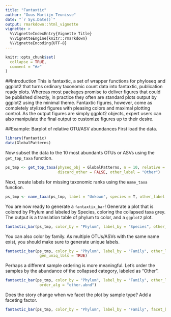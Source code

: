 ```yaml
---
title: "Fantaxtic"
author: "Guus Martijn Teunisse"
date: "`r Sys.Date()`"
output: rmarkdown::html_vignette
vignette: >
  %\VignetteIndexEntry{Vignette Title}
  %\VignetteEngine{knitr::rmarkdown}
  %\VignetteEncoding{UTF-8}
---
```

```r
knitr::opts_chunk$set(
  collapse = TRUE,
  comment = "#>"
)
```
##Introduction
This is fantaxtic, a set of wrapper functions for phyloseq and ggplot2 that turns ordinary taxonomic count data into fantaxtic, publication ready plots. Whereas most packages promise to deliver figures that could be published directly, in practice they often are standard plots output by ggplot2 using the minimal theme. Fantaxtic figures, however, come as completely stylized figures with pleasing colors and maximal plotting control. As the output figures are simply ggplot2 objects, expert users can also manipulate the final output to customize figures up to their desire.

##Example: Barplot of relative OTU/ASV abundances
First load the data.
```r
library(fantaxtic)
data(GlobalPatterns)
```

Now subset the data to the 10 most abundants OTUs or ASVs using the `get_top_taxa` function.
```r

ps_tmp <- get_top_taxa(physeq_obj = GlobalPatterns, n = 10, relative = TRUE,
                       discard_other = FALSE, other_label = "Other")
```

Next, create labels for missing taxonomic ranks using the `name_taxa` function.
```r
ps_tmp <- name_taxa(ps_tmp, label = "Unkown", species = T, other_label = "Other")
```

You are now ready to generate a `fantaxtix_bar`! Generate a plot that is colored by Phylum and labeled by Species, coloring the collapsed taxa grey.
The output is a translation table of phylum to color, and a `ggplot2` plot.
```r
fantaxtic_bar(ps_tmp, color_by = "Phylum", label_by = "Species", other_label = "Other")
```

You can also color by family. As multiple OTUs/ASVs with the same name exist, you should make sure to generate unique labels.
```r
fantaxtic_bar(ps_tmp, color_by = "Phylum", label_by = "Family", other_label = "Other",
               gen_uniq_lbls = TRUE)
```

Perhaps a different sample ordering is more meaningful. Let's order the samples by the abundance of the collapsed category, labeled as "Other".
```r
fantaxtic_bar(ps_tmp, color_by = "Phylum", label_by = "Family", other_label = "Other",
               order_alg = "other.abnd")
```

Does the story change when we facet the plot by sample type? Add a faceting factor.
```r
fantaxtic_bar(ps_tmp, color_by = "Phylum", label_by = "Family", facet_by = "SampleType", other_label = "Other")
```
